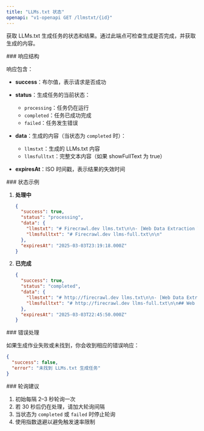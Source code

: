 ```yaml
---
title: "LLMs.txt 状态"
openapi: "v1-openapi GET /llmstxt/{id}"
---
```


获取 LLMs.txt 生成任务的状态和结果。通过此端点可检查生成是否完成，并获取生成的内容。

<div id="response-structure">
  ### 响应结构
</div>

响应包含：

- **success**：布尔值，表示请求是否成功
- **status**：生成任务的当前状态：

  - `processing`：任务仍在运行
  - `completed`：任务已成功完成
  - `failed`：任务发生错误

- **data**：生成的内容（当状态为 `completed` 时）：

  - `llmstxt`：生成的 LLMs.txt 内容
  - `llmsfulltxt`：完整文本内容（如果 showFullText 为 true）

- **expiresAt**：ISO 时间戳，表示结果的失效时间

<div id="status-examples">
  ### 状态示例
</div>

1. **处理中**

   ```json
   {
     "success": true,
     "status": "processing",
     "data": {
       "llmstxt": "# Firecrawl.dev llms.txt\n\n- [Web Data Extraction Tool](https://www.firecrawl.dev/)...",
       "llmsfulltxt": "# Firecrawl.dev llms-full.txt\n\n"
     },
     "expiresAt": "2025-03-03T23:19:18.000Z"
   }
   ```

2. **已完成**
   ```json
   {
     "success": true,
     "status": "completed",
     "data": {
       "llmstxt": "# http://firecrawl.dev llms.txt\n\n- [Web Data Extraction Tool](https://www.firecrawl.dev/): 轻松将网站转换为干净、适配 LLM 的数据。\n- [Flexible Web Scraping Pricing](https://www.firecrawl.dev/pricing): 为网页抓取与数据提取提供灵活的定价方案。",
       "llmsfulltxt": "# http://firecrawl.dev llms-full.txt\n\n## Web Data Extraction Tool\nIntroducing /extract - 通过提示获取网页数据..."
     },
     "expiresAt": "2025-03-03T22:45:50.000Z"
   }
   ```

<div id="error-handling">
  ### 错误处理
</div>

如果生成作业失败或未找到，你会收到相应的错误响应：

```json
{
  "success": false,
  "error": "未找到 LLMs.txt 生成任务"
}
```


<div id="polling-recommendations">
  ### 轮询建议
</div>

1. 初始每隔 2–3 秒轮询一次
2. 若 30 秒后仍在处理，请加大轮询间隔
3. 当状态为 `completed` 或 `failed` 时停止轮询
4. 使用指数退避以避免触发速率限制